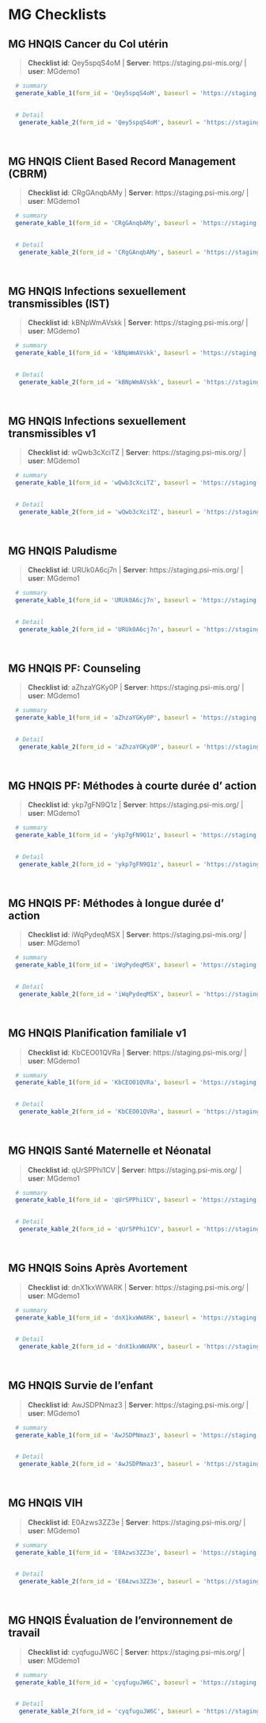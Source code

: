 # MG Checklists {#MG}


## MG HNQIS Cancer du Col utérin 

    
>__Checklist id__: Qey5spqS4oM   | __Server__: https://staging.psi-mis.org/ | __user__: MGdemo1 


```r
  
  # summary
  generate_kable_1(form_id = 'Qey5spqS4oM', baseurl = 'https://staging.psi-mis.org/')
  

  # Detail 
   generate_kable_2(form_id = 'Qey5spqS4oM', baseurl = 'https://staging.psi-mis.org/', ignore_text = T, ignore_parent = T, ignore_real_or_simulated = T)

   
```

## MG HNQIS Client Based Record Management (CBRM) 

    
>__Checklist id__: CRgGAnqbAMy   | __Server__: https://staging.psi-mis.org/ | __user__: MGdemo1 


```r
  
  # summary
  generate_kable_1(form_id = 'CRgGAnqbAMy', baseurl = 'https://staging.psi-mis.org/')
  

  # Detail 
   generate_kable_2(form_id = 'CRgGAnqbAMy', baseurl = 'https://staging.psi-mis.org/', ignore_text = T, ignore_parent = T, ignore_real_or_simulated = T)

   
```

## MG HNQIS Infections sexuellement transmissibles (IST) 

    
>__Checklist id__: kBNpWmAVskk   | __Server__: https://staging.psi-mis.org/ | __user__: MGdemo1 


```r
  
  # summary
  generate_kable_1(form_id = 'kBNpWmAVskk', baseurl = 'https://staging.psi-mis.org/')
  

  # Detail 
   generate_kable_2(form_id = 'kBNpWmAVskk', baseurl = 'https://staging.psi-mis.org/', ignore_text = T, ignore_parent = T, ignore_real_or_simulated = T)

   
```

## MG HNQIS Infections sexuellement transmissibles v1 

    
>__Checklist id__: wQwb3cXciTZ   | __Server__: https://staging.psi-mis.org/ | __user__: MGdemo1 


```r
  
  # summary
  generate_kable_1(form_id = 'wQwb3cXciTZ', baseurl = 'https://staging.psi-mis.org/')
  

  # Detail 
   generate_kable_2(form_id = 'wQwb3cXciTZ', baseurl = 'https://staging.psi-mis.org/', ignore_text = T, ignore_parent = T, ignore_real_or_simulated = T)

   
```

## MG HNQIS Paludisme 

    
>__Checklist id__: URUk0A6cj7n   | __Server__: https://staging.psi-mis.org/ | __user__: MGdemo1 


```r
  
  # summary
  generate_kable_1(form_id = 'URUk0A6cj7n', baseurl = 'https://staging.psi-mis.org/')
  

  # Detail 
   generate_kable_2(form_id = 'URUk0A6cj7n', baseurl = 'https://staging.psi-mis.org/', ignore_text = T, ignore_parent = T, ignore_real_or_simulated = T)

   
```

## MG HNQIS PF: Counseling 

    
>__Checklist id__: aZhzaYGKy0P   | __Server__: https://staging.psi-mis.org/ | __user__: MGdemo1 


```r
  
  # summary
  generate_kable_1(form_id = 'aZhzaYGKy0P', baseurl = 'https://staging.psi-mis.org/')
  

  # Detail 
   generate_kable_2(form_id = 'aZhzaYGKy0P', baseurl = 'https://staging.psi-mis.org/', ignore_text = T, ignore_parent = T, ignore_real_or_simulated = T)

   
```

## MG HNQIS PF: Méthodes à courte durée d' action 

    
>__Checklist id__: ykp7gFN9Q1z   | __Server__: https://staging.psi-mis.org/ | __user__: MGdemo1 


```r
  
  # summary
  generate_kable_1(form_id = 'ykp7gFN9Q1z', baseurl = 'https://staging.psi-mis.org/')
  

  # Detail 
   generate_kable_2(form_id = 'ykp7gFN9Q1z', baseurl = 'https://staging.psi-mis.org/', ignore_text = T, ignore_parent = T, ignore_real_or_simulated = T)

   
```

## MG HNQIS PF: Méthodes à longue durée d' action 

    
>__Checklist id__: iWqPydeqMSX   | __Server__: https://staging.psi-mis.org/ | __user__: MGdemo1 


```r
  
  # summary
  generate_kable_1(form_id = 'iWqPydeqMSX', baseurl = 'https://staging.psi-mis.org/')
  

  # Detail 
   generate_kable_2(form_id = 'iWqPydeqMSX', baseurl = 'https://staging.psi-mis.org/', ignore_text = T, ignore_parent = T, ignore_real_or_simulated = T)

   
```

## MG HNQIS Planification familiale v1 

    
>__Checklist id__: KbCEO01QVRa   | __Server__: https://staging.psi-mis.org/ | __user__: MGdemo1 


```r
  
  # summary
  generate_kable_1(form_id = 'KbCEO01QVRa', baseurl = 'https://staging.psi-mis.org/')
  

  # Detail 
   generate_kable_2(form_id = 'KbCEO01QVRa', baseurl = 'https://staging.psi-mis.org/', ignore_text = T, ignore_parent = T, ignore_real_or_simulated = T)

   
```

## MG HNQIS Santé Maternelle et Néonatal 

    
>__Checklist id__: qUrSPPhi1CV   | __Server__: https://staging.psi-mis.org/ | __user__: MGdemo1 


```r
  
  # summary
  generate_kable_1(form_id = 'qUrSPPhi1CV', baseurl = 'https://staging.psi-mis.org/')
  

  # Detail 
   generate_kable_2(form_id = 'qUrSPPhi1CV', baseurl = 'https://staging.psi-mis.org/', ignore_text = T, ignore_parent = T, ignore_real_or_simulated = T)

   
```

## MG HNQIS Soins Après Avortement 

    
>__Checklist id__: dnX1kxWWARK   | __Server__: https://staging.psi-mis.org/ | __user__: MGdemo1 


```r
  
  # summary
  generate_kable_1(form_id = 'dnX1kxWWARK', baseurl = 'https://staging.psi-mis.org/')
  

  # Detail 
   generate_kable_2(form_id = 'dnX1kxWWARK', baseurl = 'https://staging.psi-mis.org/', ignore_text = T, ignore_parent = T, ignore_real_or_simulated = T)

   
```

## MG HNQIS Survie de l'enfant 

    
>__Checklist id__: AwJSDPNmaz3   | __Server__: https://staging.psi-mis.org/ | __user__: MGdemo1 


```r
  
  # summary
  generate_kable_1(form_id = 'AwJSDPNmaz3', baseurl = 'https://staging.psi-mis.org/')
  

  # Detail 
   generate_kable_2(form_id = 'AwJSDPNmaz3', baseurl = 'https://staging.psi-mis.org/', ignore_text = T, ignore_parent = T, ignore_real_or_simulated = T)

   
```

## MG HNQIS VIH 

    
>__Checklist id__: E0Azws3ZZ3e   | __Server__: https://staging.psi-mis.org/ | __user__: MGdemo1 


```r
  
  # summary
  generate_kable_1(form_id = 'E0Azws3ZZ3e', baseurl = 'https://staging.psi-mis.org/')
  

  # Detail 
   generate_kable_2(form_id = 'E0Azws3ZZ3e', baseurl = 'https://staging.psi-mis.org/', ignore_text = T, ignore_parent = T, ignore_real_or_simulated = T)

   
```

## MG HNQIS Évaluation de l'environnement de travail 

    
>__Checklist id__: cyqfuguJW6C   | __Server__: https://staging.psi-mis.org/ | __user__: MGdemo1 


```r
  
  # summary
  generate_kable_1(form_id = 'cyqfuguJW6C', baseurl = 'https://staging.psi-mis.org/')
  

  # Detail 
   generate_kable_2(form_id = 'cyqfuguJW6C', baseurl = 'https://staging.psi-mis.org/', ignore_text = T, ignore_parent = T, ignore_real_or_simulated = T)

   
```
